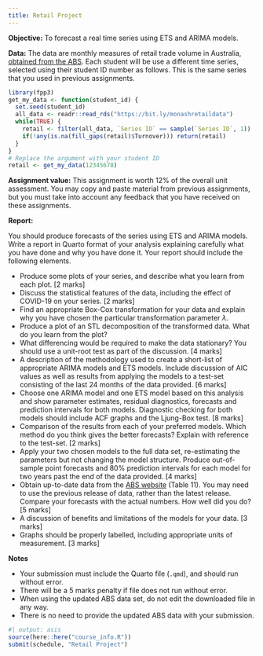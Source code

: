 ```yaml
---
title: Retail Project
---
```


**Objective:** To forecast a real time series using ETS and ARIMA models.

**Data:** The data are monthly measures of retail trade volume in Australia, [obtained from the ABS](https://www.abs.gov.au/methodologies/retail-trade-australia-methodology/jan-2024). Each student will be use a different time series, selected using their student ID number as follows. This is the same series that you used in previous assignments.

```r
library(fpp3)
get_my_data <- function(student_id) {
  set.seed(student_id)
  all_data <- readr::read_rds("https://bit.ly/monashretaildata")
  while(TRUE) {
    retail <- filter(all_data, `Series ID` == sample(`Series ID`, 1))
    if(!any(is.na(fill_gaps(retail)$Turnover))) return(retail)
  }
}
# Replace the argument with your student ID
retail <- get_my_data(12345678)
```

**Assignment value:** This assignment is worth 12% of the overall unit assessment. You may copy and paste material from previous assignments, but you must take into account any feedback that you have received on these assignments.

**Report:**

You should produce forecasts of the series using ETS and ARIMA models. Write a report in Quarto format of your analysis explaining carefully what you have done and why you have done it. Your report should include the following elements.

* Produce some plots of your series, and describe what you learn from each plot. [2 marks]
* Discuss the statistical features of the data, including the effect of COVID-19 on your series. [2 marks]
* Find an appropriate Box-Cox transformation for your data and explain why you have chosen the particular transformation parameter $\lambda$.
* Produce a plot of an STL decomposition of the transformed data. What do you learn from the plot?
* What differencing would be required to make the data stationary? You should use a unit-root test as part of the discussion. [4 marks]
* A description of the methodology used to create a short-list of appropriate ARIMA models and ETS models. Include discussion of AIC values as well as results from applying the models to a test-set consisting of the last 24 months of the data provided. [6 marks]
* Choose one ARIMA model and one ETS model based on this analysis and show parameter estimates, residual diagnostics, forecasts and prediction intervals for both models. Diagnostic checking for both models should include ACF graphs and the Ljung-Box test. [8 marks]
* Comparison of the results from each of your preferred models. Which method do you think gives the better forecasts? Explain with reference to the test-set. [2 marks]
* Apply your two chosen models to the full data set, re-estimating the parameters but not changing the model structure. Produce out-of-sample point forecasts and 80% prediction intervals for each model for two years past the end of the data provided. [4 marks]
* Obtain up-to-date data from the [ABS website](https://www.abs.gov.au/statistics/industry/retail-and-wholesale-trade/retail-trade-australia) (Table 11). You may need to use the previous release of data, rather than the latest release. Compare your forecasts with the actual numbers. How well did you do? [5 marks]
* A discussion of benefits and limitations of the models for your data. [3 marks]
* Graphs should be properly labelled, including appropriate units of measurement. [3 marks]

**Notes**

* Your submission must include the Quarto file (`.qmd`), and should run without error.
* There will be a 5 marks penalty if file does not run without error.
* When using the updated ABS data set, do not edit the downloaded file in any way.
* There is no need to provide the updated ABS data with your submission.

```r
#| output: asis
source(here::here("course_info.R"))
submit(schedule, "Retail Project")
```
